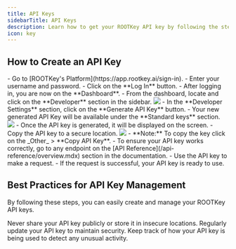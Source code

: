```yaml
---
title: API Keys
sidebarTitle: API Keys
description: Learn how to get your ROOTKey API key by following the steps below.
icon: key
---
```


## How to Create an API Key

<Steps>
  <Step title="Log in to Your Account">
    - Go to [ROOTKey's Platform](https://app.rootkey.ai/sign-in).
    - Enter your username and password.
    - Click on the **Log In** button.
  </Step>
  <Step title="Navigate to the Developer Tab">
    - After logging in, you are now on the **Dashboard**.
    - From the dashboard, locate and click on the **Developer** section in the sidebar.
    <img style={{ borderRadius: "0.5rem" }} src="https://www.media.notcybersec.com/docs/developer-tab-platform.png" />
  </Step>
  <Step title="Create a New API Key">
    - In the **Developer Settings** section, click on the **Generate API Key** button.
    - Your new generated API Key will be available under the **Standard keys** section.
    <img style={{ borderRadius: "0.5rem" }} src="https://www.media.notcybersec.com/docs/developer-tab-platform-click.png" />
  </Step>
  <Step title="Copy and Store Your API Key">
    - Once the API key is generated, it will be displayed on the screen.
    - Copy the API key to a secure location.
    <img style={{ borderRadius: "0.5rem" }} src="https://www.media.notcybersec.com/docs/developer-api-key-generated.png" />
    - **Note:** To copy the key click on the _Other_ > **Copy API Key**.
  </Step>
  <Step title="Verify Your API Key">
    - To ensure your API key works correctly, go to any endpoint on the [API Reference](/api-reference/overview.mdx) section in the documentation.
    - Use the API key to make a request.
    - If the request is successful, your API key is ready to use.
  </Step>
</Steps>

## Best Practices for API Key Management

By following these steps, you can easily create and manage your ROOTKey API keys. 

<AccordionGroup>
    <Accordion title="Keep your API key secure" icon="file-shield">
        Never share your API key publicly or store it in insecure locations.
    </Accordion>
    <Accordion title="Regenerate your API key periodically" icon="arrows-spin">
        Regularly update your API key to maintain security.
    </Accordion>
    <Accordion title="Monitor API usage" icon="magnifying-glass">
        Keep track of how your API key is being used to detect any unusual activity.
    </Accordion>
</AccordionGroup>

